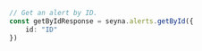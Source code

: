 ```typescript index.ts
// Get an alert by ID.
const getByIdResponse = seyna.alerts.getById({
    id: "ID"
})
```